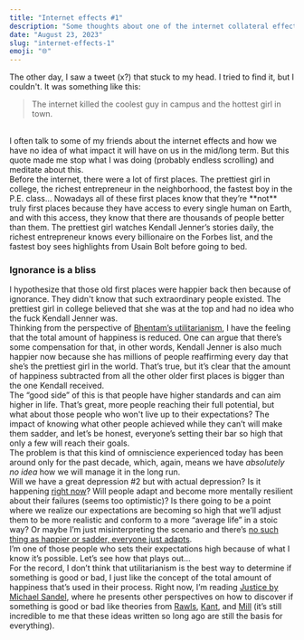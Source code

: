 ```yaml
---
title: "Internet effects #1"
description: "Some thoughts about one of the internet collateral effects."
date: "August 23, 2023"
slug: "internet-effects-1"
emoji: "🌐"
---
```


The other day, I saw a tweet (x?) that stuck to my head. I tried to find it, but I couldn't. It was something like this:
<br/>
> The internet killed the coolest guy in campus and the hottest girl in town.
<br/>
I often talk to some of my friends about the internet effects and how we have no idea of what impact it will have on us in the mid/long term. But this quote made me stop what I was doing (probably endless scrolling) and meditate about this. 
<br/>
Before the internet, there were a lot of first places. The prettiest girl in college, the richest entrepreneur in the neighborhood, the fastest boy in the P.E. class… Nowadays all of these first places know that they’re **not** truly first places because they have access to every single human on Earth, and with this access, they know that there are thousands of people better than them. The prettiest girl watches Kendall Jenner’s stories daily, the richest entrepreneur knows every billionaire on the Forbes list, and the fastest boy sees highlights from Usain Bolt before going to bed.

### Ignorance is a bliss

I hypothesize that those old first places were happier back then because of ignorance. They didn't know that such extraordinary people existed. The prettiest girl in college believed that she was at the top and had no idea who the fuck Kendall Jenner was.
<br/>
Thinking from the perspective of [Bhentam’s utilitarianism](https://en.wikipedia.org/wiki/Utilitarianism), I have the feeling that the total amount of happiness is reduced. One can argue that there’s some compensation for that, in other words, Kendall Jenner is also much happier now because she has millions of people reaffirming every day that she’s the prettiest girl in the world. That’s true, but it’s clear that the amount of happiness subtracted from all the other older first places is bigger than the one Kendall received.
<br/>
The “good side” of this is that people have higher standards and can aim higher in life. That’s great, more people reaching their full potential, but what about those people who won't live up to their expectations? The impact of knowing what other people achieved while they can’t will make them sadder, and let’s be honest, everyone’s setting their bar so high that only a few will reach their goals. 
<br/>
The problem is that this kind of omniscience experienced today has been around only for the past decade, which, again, means we have *absolutely no idea* how we will manage it in the long run. 
<br/>
Will we have a great depression #2 but with actual depression? Is it happening [right now](https://news.gallup.com/poll/505745/depression-rates-reach-new-highs.aspx)? Will people adapt and become more mentally resilient about their failures (seems too optimistic)? Is there going to be a point where we realize our expectations are becoming so high that we’ll adjust them to be more realistic and conform to a more “average life” in a stoic way? Or maybe I’m just misinterpreting the scenario and there’s [no such thing as happier or sadder, everyone just adapts](https://en.wikipedia.org/wiki/Hedonic_treadmill).
<br/>
I’m one of those people who sets their expectations high because of what I know it’s possible. Let’s see how that plays out…
<br/>
For the record, I don’t think that utilitarianism is the best way to determine if something is good or bad, I just like the concept of the total amount of happiness that’s used in their process. Right now, I’m reading [Justice by Michael Sandel](https://www.amazon.com.br/Justice-Whats-Right-Thing-Do/dp/0374532508), where he presents other perspectives on how to discover if something is good or bad like theories from [Rawls](https://pt.wikipedia.org/wiki/John_Rawls), [Kant](https://pt.wikipedia.org/wiki/Immanuel_Kant), and [Mill](https://pt.wikipedia.org/wiki/John_Stuart_Mill) (it’s still incredible to me that these ideas written so long ago are still the basis for everything).